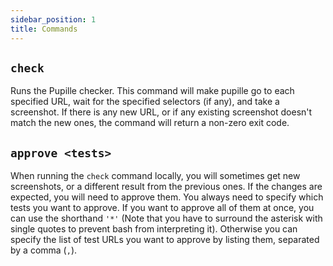 ```yaml
---
sidebar_position: 1
title: Commands
---
```


## `check`

Runs the Pupille checker. This command will make pupille go to each specified
URL, wait for the specified selectors (if any), and take a screenshot. If there
is any new URL, or if any existing screenshot doesn't match the new ones, the
command will return a non-zero exit code.

## `approve <tests>`

When running the `check` command locally, you will sometimes get new
screenshots, or a different result from the previous ones. If the changes are
expected, you will need to approve them. You always need to specify which tests
you want to approve. If you want to approve all of them at once, you can use the
shorthand `'*'` (Note that you have to surround the asterisk with single quotes
to prevent bash from interpreting it). Otherwise you can specify the list of
test URLs you want to approve by listing them, separated by a comma (`,`).
